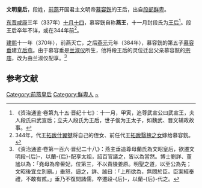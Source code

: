 '''文明皇后'''，段姓，[[前燕|前燕]]开国君主文明帝[[慕容皝|慕容皝]]的王后，出自[[段部鲜卑|段部鲜卑]]。

[[东晋|东晋]][[咸康_(东晋)|咸康]]三年（337年）[[十月十四|十月十四]]，慕容皝自称'''燕王'''，十一月封段氏为[[王后|王后]]<ref>《资治通鉴·卷第九十五·晋纪十七》：十一月，甲寅，追尊武宣公曰武宣王，夫人段氏曰武宣后；立夫人段氏为王后，世子俊为王太子，如魏武、晋文辅政故事。</ref>。段王后卒年不详，或在344年前<ref>344年，代王[[拓跋什翼犍|拓跋什翼犍]]将自己的侄女、前任代王[[拓跋翳槐|拓跋翳槐]][[拓跋氏_(慕容皝)|之女]]嫁给慕容皝。</ref>。

[[建熙|建熙]]十一年（370年），前燕灭亡，之后[[燕元|燕元]]元年（384年），慕容皝的第五子[[慕容垂|慕容垂]]建立[[后燕|后燕]]。由于慕容垂是[[兰淑仪_(前燕文明帝)|兰淑仪]]所生，他将段王后的灵位迁出父亲慕容皝的[[宗庙|宗庙]]，改为由兰淑仪配享。<ref>《资治通鉴·卷第一百六·晋纪二十八》：燕主垂追尊母蘭氏為文昭皇后，欲遷文明段-{后}-，以蘭-{后}-配享太祖，詔百官議之，皆以為當然。博士劉詳、董謐以為：「堯母為帝嚳妃，位第三，不以貴陵姜原。明聖之道，以至公為先；文昭後宜立別廟。」垂怒，逼之，詳、謐曰：「上所欲為，無問於臣。臣案經奉禮，不敢有貳。」垂乃不復問諸儒，卒遷段-{后}-，以蘭-{后}-代之。</ref>

==参考文献==
{{reflist}}

{{start box}} 
{{s-before|晋朝[[杜陵阳|杜皇后]]}} 
{{s-title|[[:Category:前燕皇后|前燕王后]]|337年—348年？}} 
{{s-after|[[可足渾皇后_(慕容儁)|可足浑皇后]]}} 
{{end box}} 

{{十六國諸燕皇后}}

[[Category:前燕皇后|Category:前燕皇后]]
[[Category:鮮卑人|Category:鮮卑人]]
[[Category:段姓|~]]